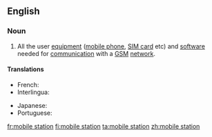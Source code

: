 {{also|mobile-station}}
==English==

===Noun===
{{en-noun|head=[[mobile]] [[station]]}}

# {{lb|en|telecommunications}} All the user [[equipment]] ([[mobile phone]], [[SIM card]] etc) and [[software]] needed for [[communication]] with a [[GSM]] [[network]].

====Translations====
{{trans-top|mobile equipment}}
* French: {{t+|fr|station mobile|f}}
* Interlingua: {{t|ia|station mobile}}
{{trans-mid}}
* Japanese: {{t|ja|移動局|tr=[[いどうきょく]], idōkyoku}}
* Portuguese: {{t|pt|estação móvel|f}}
{{trans-bottom}}

[[fr:mobile station]]
[[fi:mobile station]]
[[ta:mobile station]]
[[zh:mobile station]]